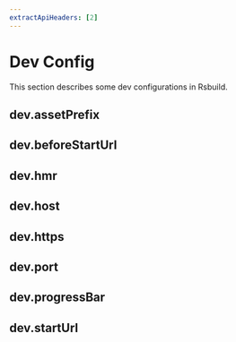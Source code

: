 ```yaml
---
extractApiHeaders: [2]
---
```


# Dev Config

This section describes some dev configurations in Rsbuild.

## dev.assetPrefix


<AssetPrefix />

## dev.beforeStartUrl


<BeforeStartUrl />

## dev.hmr


<Hmr />

## dev.host


<Host />

## dev.https


<Https />

## dev.port


<Port />

## dev.progressBar


<ProgressBar />

## dev.startUrl


<StartUrl />
